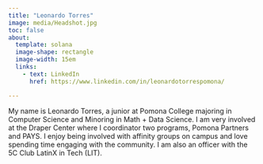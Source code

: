 ```yaml
---
title: "Leonardo Torres"
image: media/Headshot.jpg
toc: false
about: 
  template: solana
  image-shape: rectangle
  image-width: 15em
  links:
    - text: LinkedIn
      href: https://www.linkedin.com/in/leonardotorrespomona/

---
```


My name is Leonardo Torres, a junior at Pomona College majoring in Computer Science and Minoring in Math + Data Science. I am very involved at the Draper Center where I coordinator two programs, Pomona Partners and PAYS. I enjoy being involved with affinity groups on campus and love spending time engaging with the community. I am also an officer with the 5C Club LatinX in Tech (LIT).

